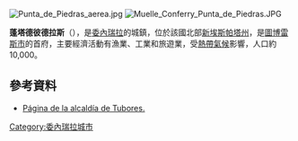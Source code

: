 [[Image:Punta_de_Piedras_aerea.jpg|thumb]]
[[Image:Muelle_Conferry_Punta_de_Piedras.JPG|thumb]]

'''蓬塔德彼德拉斯'''（{{lang-es|Punta de Piedras}}），是[[委內瑞拉|委內瑞拉]]的城鎮，位於該國北部[[新埃斯帕塔州|新埃斯帕塔州]]，是[[圖博雷斯市|圖博雷斯市]]的首府，主要經濟活動有漁業、工業和旅遊業，受[[熱帶氣候|熱帶氣候]]影響，人口約10,000。

==參考資料==
* [http://tubores-nuevaesparta.gob.ve/ Página de la alcaldía de Tubores.]{{dead link|date=十月 2017 |bot=InternetArchiveBot }}

{{Venezuela-geo-stub}}
[[Category:委內瑞拉城市|Category:委內瑞拉城市]]